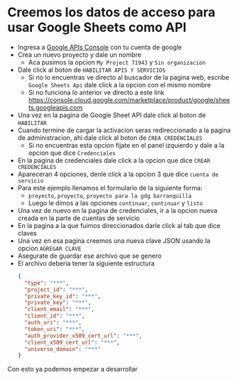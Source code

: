 # Creemos los datos de acceso para usar Google Sheets como API

- Ingresa a [Google APIs Console](https://console.developers.google.com) con tu cuenta de google
- Crea un nuevo proyecto y dale un nombre
  - Aca pusimos la opcion `My Project 71943` y `Sin organizacion`
- Dale click al boton de `HABILITAR APIS Y SERVICIOS`
  - Si no lo encuentras ve directo al buscador de la pagina web, escribe `Google Sheets Api` dale click a la opcion con el mismo nombre
  - Si no funciona lo anterior ve directo a este link https://console.cloud.google.com/marketplace/product/google/sheets.googleapis.com
- Una vez en la pagina de Google Sheet API dale click al boton de `HABILITAR`
- Cuando termine de cargar la activacion seras redireccionado a la pagina de administracion, ahi dale click al boton de `CREA CREDENCIALES`
  - Si no encuentras esta opcion fijate en el panel izquierdo y dale a la opcion que dice `Credenciales`
- En la pagina de credenciales dale click a la opcion que dice `CREAR CREDENCIALES`
- Apareceran 4 opciones, denle click a la opcion 3 que dice `cuenta de servicio`
- Para este ejemplo llenamos el formulario de la siguiente forma:
  - `proyecto`, `proyecto`, `proyecto para la gdg barranquilla`
  - Luego le dimos a las opciones `continuar`, `continuar` y `listo`
- Una vez de nuevo en la pagina de credenciales, ir a la opcion nueva creada en la parte de cuentas de servicio
- En la pagina a la que fuimos direccionados darle click al tab que dice claves
- Una vez en esa pagina creemos una nueva clave JSON usando la opcion `AGREGAR CLAVE`
- Asegurate de guardar ese archivo que se genero
- El archivo deberia tener la siguiente estructura
  ```json
  {
    "type": "***",
    "project_id": "***",
    "private_key_id": "***",
    "private_key": "***",
    "client_email": "***",
    "client_id": "***",
    "auth_uri": "***",
    "token_uri": "***",
    "auth_provider_x509_cert_url": "***",
    "client_x509_cert_url": "***",
    "universe_domain": "***"
  }
  ```

Con esto ya podemos empezar a desarrollar
